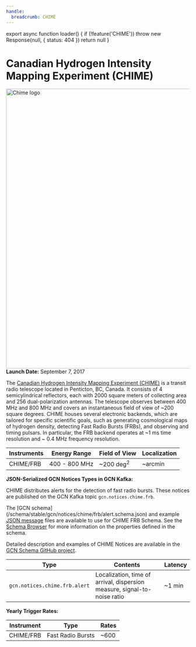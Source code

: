 ```yaml
---
handle:
  breadcrumb: CHIME
---
```




export async function loader() {
  if (!feature('CHIME')) throw new Response(null, { status: 404 })
  return null
}

# Canadian Hydrogen Intensity Mapping Experiment (CHIME)

<img
  src={logo}
  align="right"
  width="990"
  height="765"
  alt="Chime logo"
  className="grid-col-6 mobile-lg:grid-col-4 tablet:grid-col-2 desktop:grid-col-3 height-auto"
/>

**Launch Date:** September 7, 2017

The [Canadian Hydrogen Intensity Mapping Experiment (CHIME)](https://chime-experiment.ca/en) is a transit radio telescope
located in Penticton, BC, Canada. It consists of 4 semicylindrical reflectors, each with 2000
square meters of collecting area and 256 dual-polarization antennas. The telescope
observes between 400 MHz and 800 MHz and covers an instantaneous field of view of ~200
square degrees. CHIME houses several electronic backends, which are tailored for specific
scientific goals, such as generating cosmological maps of hydrogen density, detecting Fast Radio Bursts (FRBs), and observing and timing pulsars. In particular, the FRB backend operates at ~1 ms time resolution and ~ 0.4 MHz frequency resolution.

<div className="overflow-table">

| Instruments | Energy Range  | Field of View        | Localization |
| ----------- | ------------- | -------------------- | ------------ |
| CHIME/FRB   | 400 - 800 MHz | ~200 deg<sup>2</sup> | ~arcmin      |

</div>

**JSON-Serialized GCN Notices Types in GCN Kafka:**

CHIME distributes alerts for the detection of fast radio bursts. These notices are published on the GCN Kafka topic `gcn.notices.chime.frb`.

The [GCN schema] (/schema/stable/gcn/notices/chime/frb/alert.schema.json) and example [JSON message](/schema/stable/gcn/notices/chime/frb/alert.example.json) files are available to use for CHIME FRB Schema. See the [Schema Browser](/docs/schema/stable/gcn/notices/chime/frb/alert.schema.json) for more information on the properties defined in the schema.

Detailed description and examples of CHIME Notices are available in the [GCN Schema GitHub project](https://github.com/nasa-gcn/gcn-schema/tree/main/gcn/notices/chime/frb).

<div className="overflow-table">

| Type                          | Contents                                                                 | Latency |
| ----------------------------- | ------------------------------------------------------------------------ | ------- |
| `gcn.notices.chime.frb.alert` | Localization, time of arrival, dispersion measure, signal-to-noise ratio | ~1 min  |

</div>

**Yearly Trigger Rates:**

<div className="overflow-table">

| Instrument | Type              | Rates |
| ---------- | ----------------- | ----- |
| CHIME/FRB  | Fast Radio Bursts | ~600  |

</div>
